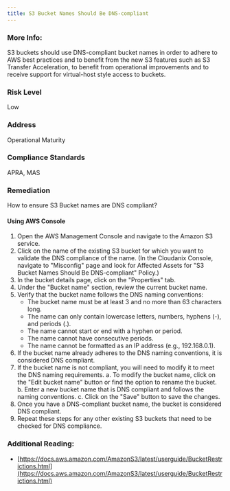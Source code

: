 ```yaml
---
title: S3 Bucket Names Should Be DNS-compliant
---
```


### More Info:

S3 buckets should use DNS-compliant bucket names in order to adhere to AWS best practices and to benefit from the new S3 features such as S3 Transfer Acceleration, to benefit from operational improvements and to receive support for virtual-host style access to buckets.

### Risk Level

Low

### Address

Operational Maturity

### Compliance Standards

APRA, MAS

### Remediation

How to ensure S3 Bucket names are DNS compliant?

#### Using AWS Console

1. Open the AWS Management Console and navigate to the Amazon S3 service.
2. Click on the name of the existing S3 bucket for which you want to validate the DNS compliance of the name.
    (In the Cloudanix Console, navigate to "Misconfig" page and look for Affected Assets for "S3 Bucket Names Should Be DNS-compliant" Policy.)
3. In the bucket details page, click on the "Properties" tab.
4. Under the "Bucket name" section, review the current bucket name.
5. Verify that the bucket name follows the DNS naming conventions:
   - The bucket name must be at least 3 and no more than 63 characters long.
   - The name can only contain lowercase letters, numbers, hyphens (-), and periods (.).
   - The name cannot start or end with a hyphen or period.
   - The name cannot have consecutive periods.
   - The name cannot be formatted as an IP address (e.g., 192.168.0.1).
6. If the bucket name already adheres to the DNS naming conventions, it is considered DNS compliant.
7. If the bucket name is not compliant, you will need to modify it to meet the DNS naming requirements.
   a. To modify the bucket name, click on the "Edit bucket name" button or find the option to rename the bucket.
   b. Enter a new bucket name that is DNS compliant and follows the naming conventions.
   c. Click on the "Save" button to save the changes.
8. Once you have a DNS-compliant bucket name, the bucket is considered DNS compliant.
9. Repeat these steps for any other existing S3 buckets that need to be checked for DNS compliance.

### Additional Reading:

- [https://docs.aws.amazon.com/AmazonS3/latest/userguide/BucketRestrictions.html](https://docs.aws.amazon.com/AmazonS3/latest/userguide/BucketRestrictions.html)
